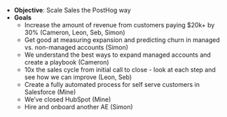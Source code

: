 - **Objective**: Scale Sales the PostHog way
- **Goals**
  - Increase the amount of revenue from customers paying $20k+ by 30% (Cameron, Leon, Seb, Simon)
  - Get good at measuring expansion and predicting churn in managed vs. non-managed accounts (Simon)
  - We understand the best ways to expand managed accounts and create a playbook (Cameron)
  - 10x the sales cycle from initial call to close - look at each step and see how we can improve (Leon, Seb)
  - Create a fully automated process for self serve customers in Salesforce (Mine)
  - We’ve closed HubSpot (Mine)
  - Hire and onboard another AE (Simon)